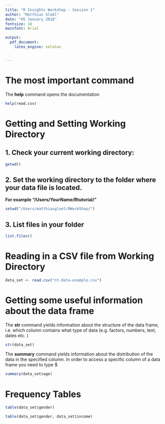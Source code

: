 ```yaml
---
title: "R Insights Workshop - Session 1"
author: "Matthias Gloël"
date: "05 January 2018"
fontsize: 18
mainfont: Arial

output: 
  pdf_document:
    latex_engine: xelatex


---
```


# The most important command
The **help** command opens the documentation 
```r
help(read.csv)
```
# Getting and Setting Working Directory

## 1. Check your current working directory:

```r
getwd()
```

## 2. Set the working directory to the folder where your data file is located.
**For example "/Users/YourName/Rtutorial/" **

```r
setwd("/Users/matthiasgloel/RWorkShop/")
```

## 3. List files in your folder 
```r
list.files()
```

# Reading in a CSV file from Working Directory
```r
data_set <- read.csv("nt-data-example.csv")
```


# Getting some useful information about the data frame
<p>  
The **str** command yields information about the structure of the data frame, i.e. which column contains what type of data (e.g. factors, numbers, text, dates etc. )

```r
str(data_set)
```
<p>
The **summary** command yields information about the distribution of the data in the specified column. In order to access a specific column of a data frame you need to type $

```r
summary(data_set$age)
```

# Frequency Tables
```r
table(data_set$gender)
```

```r
table(data_set$gender, data_set$income)
```
